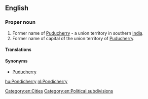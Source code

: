 ==English==
{{wikipedia|Puducherry}}

===Proper noun===
{{en-proper noun}}

# Former name of [[Puducherry]] - a union territory in southern [[India]].
# Former name of capital of the union territory of [[Puducherry]].

====Translations====
{{trans-see|Puducherry}}

====Synonyms====
* [[Puducherry]]

[[Category:en:Cities]]
[[Category:en:Political subdivisions]]

[[hu:Pondicherry]]
[[nl:Pondicherry]]